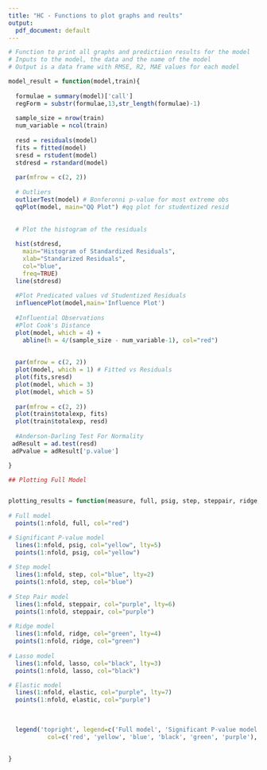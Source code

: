 ```yaml
---
title: "HC - Functions to plot graphs and reults"
output: 
  pdf_document: default
---
```



```r

# Function to print all graphs and predictiion results for the model
# Inputs to the model, the data and the name of the model
# Output is a data frame with RMSE, R2, MAE values for each model

model_result = function(model,train){
  
  formulae = summary(model)['call']
  regForm = substr(formulae,13,str_length(formulae)-1)
  
  sample_size = nrow(train)
  num_variable = ncol(train)
  
  resd = residuals(model)
  fits = fitted(model)
  sresd = rstudent(model)
  stdresd = rstandard(model)
  
  par(mfrow = c(2, 2))
  
  # Outliers
  outlierTest(model) # Bonferonni p-value for most extreme obs
  qqPlot(model, main="QQ Plot") #qq plot for studentized resid
  
   
  # Plot the histogram of the residuals
  
  hist(stdresd,
    main="Histogram of Standardized Residuals",
    xlab="Standarized Residuals",
    col="blue",
    freq=TRUE)
  line(stdresd)
  
  #Plot Predicated values vd Studentized Residuals
  influencePlot(model,main='Influence Plot')
  
  #Influential Observations
  #Plot Cook's Distance
  plot(model, which = 4) +
    abline(h = 4/(sample_size - num_variable-1), col="red")
  
 
  par(mfrow = c(2, 2))
  plot(model, which = 1) # Fitted vs Residuals
  plot(fits,sresd)
  plot(model, which = 3)
  plot(model, which = 5)
  
  par(mfrow = c(2, 2))
  plot(train$totalexp, fits)
  plot(train$totalexp, resd)
  
  #Anderson-Darling Test For Normality
 adResult = ad.test(resd)
 adPvalue = adResult['p.value']

}

```


```r

## Plotting Full Model


plotting_results = function(measure, full, psig, step, steppair, ridge, lasso,  elastic){
 
# Full model
  points(1:nfold, full, col="red")

# Significant P-value model
  lines(1:nfold, psig, col="yellow", lty=5)
  points(1:nfold, psig, col="yellow")  
  
# Step model
  lines(1:nfold, step, col="blue", lty=2)
  points(1:nfold, step, col="blue")
  
# Step Pair model
  lines(1:nfold, steppair, col="purple", lty=6)
  points(1:nfold, steppair, col="purple")
  
# Ridge model
  lines(1:nfold, ridge, col="green", lty=4)
  points(1:nfold, ridge, col="green")
  
# Lasso model
  lines(1:nfold, lasso, col="black", lty=3)
  points(1:nfold, lasso, col="black")

# Elastic model
  lines(1:nfold, elastic, col="purple", lty=7)
  points(1:nfold, elastic, col="purple")
  
  
    
  legend('topright', legend=c('Full model', 'Significant P-value model', 'Step model', 'Lasso model', 'Ridge model', 'Elastic model'), 
           col=c('red', 'yellow', 'blue', 'black', 'green', 'purple'), lty=c(1, 2, 3, 4, 5, 7), pch=10, cex=0.6)
  
 
} 


```
